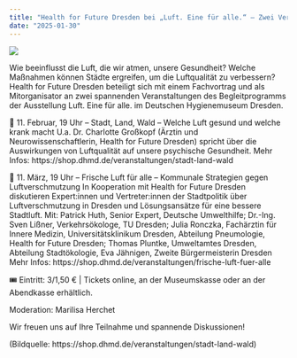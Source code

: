 ```yaml
---
title: "Health for Future Dresden bei „Luft. Eine für alle.“ – Zwei Veranstaltungen im Deutschen Hygienemuseum"
date: "2025-01-30"
---
```


![](Un-Pollute_Zlatko-Cosic.jpg)

Wie beeinflusst die Luft, die wir atmen, unsere Gesundheit? Welche Maßnahmen können Städte ergreifen, um die Luftqualität zu verbessern? Health for Future Dresden beteiligt sich mit einem Fachvortrag und als Mitorganisator an zwei spannenden Veranstaltungen des Begleitprogramms der Ausstellung Luft. Eine für alle. im Deutschen Hygienemuseum Dresden.

📅 11. Februar, 19 Uhr – Stadt, Land, Wald – Welche Luft gesund und welche krank macht
U.a. Dr. Charlotte Großkopf (Ärztin und Neurowissenschaftlerin, Health for Future Dresden) spricht über die Auswirkungen von Luftqualität auf unsere psychische Gesundheit.
Mehr Infos: https://shop.dhmd.de/veranstaltungen/stadt-land-wald

📅 11. März, 19 Uhr – Frische Luft für alle – Kommunale Strategien gegen Luftverschmutzung
In Kooperation mit Health for Future Dresden diskutieren Expert:innen und Vertreter:innen der Stadtpolitik über Luftverschmutzung in Dresden und Lösungsansätze für eine bessere Stadtluft.
Mit: Patrick Huth, Senior Expert, Deutsche Umwelthilfe; Dr.-Ing. Sven Lißner, Verkehrsökologe, TU Dresden; Julia Ronczka, Fachärztin für Innere Medizin, Universitätsklinikum Dresden, Abteilung Pneumologie, Health for Future Dresden; Thomas Pluntke, Umweltamtes Dresden, Abteilung Stadtökologie, Eva Jähnigen, Zweite Bürgermeisterin Dresden
Mehr Infos: https://shop.dhmd.de/veranstaltungen/frische-luft-fuer-alle 

🎟 Eintritt: 3/1,50 € | Tickets online, an der Museumskasse oder an der Abendkasse erhältlich.

Moderation: Marilisa Herchet

Wir freuen uns auf Ihre Teilnahme und spannende Diskussionen! 

(Bildquelle: https://shop.dhmd.de/veranstaltungen/stadt-land-wald)